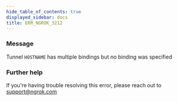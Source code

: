 ```yaml
---
hide_table_of_contents: true
displayed_sidebar: docs
title: ERR_NGROK_3212
---
```


### Message

Tunnel `HOSTNAME` has multiple bindings but no binding was specified

### Further help

If you're having trouble resolving this error, please reach out to [support@ngrok.com](mailto:support@ngrok.com?subject=Help%20with%20ERR_NGROK_3212)
